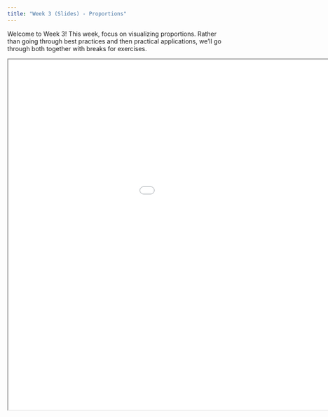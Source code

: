 ```yaml
---
title: "Week 3 (Slides) - Proportions"
---
```


Welcome to Week 3! This week, focus on visualizing proportions. Rather than going through best practices and then practical applications, we'll go through both together with breaks for exercises.

<div>

<iframe class="slide-deck" src="/slides/03-week3-slides-code.html" width="1200" height="800">

</iframe>

</div>

